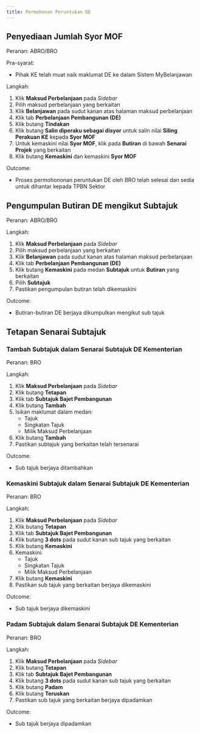 ```yaml
---
title: Permohonan Peruntukan DE
---
```


## Penyediaan Jumlah Syor MOF
Peranan: ABRO/BRO

Pra-syarat:
* Pihak KE telah muat naik maklumat DE ke dalam Sistem MyBelanjawan

Langkah:
1. Klik **Maksud Perbelanjaan** pada *Sidebar*
2. Pilih maksud perbelanjaan yang berkaitan
3. Klik **Belanjawan** pada sudut kanan atas halaman maksud perbelanjaan
4. Klik tab **Perbelanjaan Pembangunan (DE)**
5. Klik butang **Tindakan**
6. Klik butang **Salin diperaku sebagai disyor** untuk salin nilai **Siling Perakuan KE** kepada **Syor MOF**
7. Untuk kemaskini nilai **Syor MOF**, klik pada **Butiran** di bawah **Senarai Projek** yang berkaitan
8. Klik butang **Kemaskini** dan kemaskini **Syor MOF**

Outcome:
* Proses permohononan peruntukan DE oleh BRO telah selesai dan sedia untuk dihantar kepada TPBN Sektor

## Pengumpulan Butiran DE mengikut Subtajuk
Peranan: ABRO/BRO

Langkah:
1. Klik **Maksud Perbelanjaan** pada *Sidebar*
2. Pilih maksud perbelanjaan yang berkaitan
3. Klik **Belanjawan** pada sudut kanan atas halaman maksud perbelanjaan
4. Klik tab **Perbelanjaan Pembangunan (DE)**
5. Klik butang **Kemaskini** pada medan **Subtajuk** untuk **Butiran** yang berkaitan
6. Pilih **Subtajuk** 
7. Pastikan pengumpulan butiran telah dikemaskini

Outcome:
* Butiran-butiran DE berjaya dikumpulkan mengikut sub tajuk

## Tetapan Senarai Subtajuk 
### Tambah Subtajuk dalam Senarai Subtajuk DE Kementerian
Peranan: BRO

Langkah:
1. Klik **Maksud Perbelanjaan** pada *Sidebar*
2. Klik butang **Tetapan**
3. Klik tab **Subtajuk Bajet Pembangunan**
4. Klik butang **Tambah**
5. Isikan maklumat dalam medan:
    * Tajuk
    * Singkatan Tajuk
    * Milik Maksud Perbelanjaan
6. Klik butang **Tambah**
7. Pastikan subtajuk yang berkaitan telah tersenarai

Outcome: 
* Sub tajuk berjaya ditambahkan

### Kemaskini Subtajuk dalam Senarai Subtajuk DE Kementerian
Peranan: BRO

Langkah:
1. Klik **Maksud Perbelanjaan** pada *Sidebar*
2. Klik butang **Tetapan**
3. Klik tab **Subtajuk Bajet Pembangunan**
4. Klik butang **3 dots** pada sudut kanan sub tajuk yang berkaitan
5. Klik butang **Kemaskini**
6. Kemaskini:
    * Tajuk
    * Singkatan Tajuk
    * Milik Maksud Perbelanjaan
7. Klik butang **Kemaskini**
8. Pastikan sub tajuk yang berkaitan berjaya dikemaskini

Outcome: 
* Sub tajuk berjaya dikemaskini

### Padam Subtajuk dalam Senarai Subtajuk DE Kementerian
Peranan: BRO

Langkah:
1. Klik **Maksud Perbelanjaan** pada *Sidebar*
2. Klik butang **Tetapan**
3. Klik tab **Subtajuk Bajet Pembangunan**
4. Klik butang **3 dots** pada sudut kanan sub tajuk yang berkaitan
5. Klik butang **Padam**
6. Klik butang **Teruskan**
7. Pastikan sub tajuk yang berkaitan berjaya dipadamkan

Outcome: 
* Sub tajuk berjaya dipadamkan


